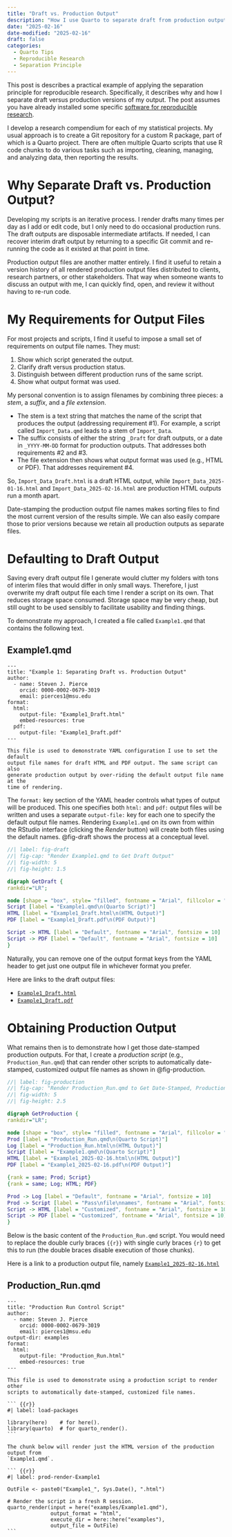 ```yaml
---
title: "Draft vs. Production Output"
description: "How I use Quarto to separate draft from production output files."
date: "2025-02-16"
date-modified: "2025-02-16"
draft: false
categories:
  - Quarto Tips
  - Reproducible Research
  - Separation Principle
---
```


This post is describes a practical example of applying the separation principle 
for reproducible research. Specifically, it describes why and how I separate 
draft versus production versions of my output. The post assumes you have already 
installed some specific 
[software for reproducible research](https://sjpierce.github.io/rr_software.html). 

I develop a research compendium for each of my statistical projects. My usual
approach is to create a Git repository for a custom R package, part of which is
a Quarto project. There are often multiple Quarto scripts that use R code chunks
to do various tasks such as importing, cleaning, managing, and analyzing data,
then reporting the results. 

# Why Separate Draft vs. Production Output?
Developing my scripts is an iterative process. I render drafts many times per
day as I add or edit code, but I only need to do occasional production runs. The
draft outputs are disposable intermediate artifacts. If needed, I can recover
interim draft output by returning to a specific Git commit and re-running the 
code as it existed at that point in time. 

Production output files are another matter entirely. I find it useful to retain
a version history of all rendered production output files distributed to
clients, research partners, or other stakeholders. That way when someone wants 
to discuss an output with me, I can quickly find, open, and review it without 
having to re-run code. 

# My Requirements for Output Files
For most projects and scripts, I find it useful to impose a small set of 
requirements on output file names. They must: 

1. Show which script generated the output. 
2. Clarify draft versus production status. 
3. Distinguish between different production runs of the same script. 
4. Show what output format was used. 

::: {.callout-tip}
My personal convention is to assign filenames by combining three pieces: a 
*stem*, a *suffix*, and a *file extension*. 

* The stem is a text string that matches the name of the script that produces 
  the output (addressing requirement #1). For example, a script called 
  `Import_Data.qmd` leads to a stem of `Import_Data`. 
* The suffix consists of either the string `_Draft` for draft outputs, or a date 
  in `_YYYY-MM-DD` format for production outputs. That addresses both 
  requirements #2 and #3. 
* The file extension then shows what output format was used (e.g., HTML or PDF). 
  That addresses requirement #4. 

So, `Import_Data_Draft.html` is a draft HTML output, while 
`Import_Data_2025-01-16.html` and `Import_Data_2025-02-16.html` are production 
HTML outputs run a month apart. 
:::

Date-stamping the production output file names makes sorting files to find the
most current version of the results simple. We can also easily compare those to
prior versions because we retain all production outputs as separate files.

# Defaulting to Draft Output
Saving every draft output file I generate would clutter my folders with tons of 
interim files that would differ in only small ways. Therefore, I just overwrite 
my draft output file each time I render a script on its own. That reduces 
storage space consumed. Storage space may be very cheap, but still ought to be 
used sensibly to facilitate usability and finding things.

To demonstrate my approach, I created a file called `Example1.qmd` that contains 
the following text. 

::: {.callout-note icon=false}
## Example1.qmd

````
---
title: "Example 1: Separating Draft vs. Production Output"
author: 
  - name: Steven J. Pierce
    orcid: 0000-0002-0679-3019
    email: pierces1@msu.edu
format: 
  html:
    output-file: "Example1_Draft.html"
    embed-resources: true 
  pdf:
    output-file: "Example1_Draft.pdf"
---

This file is used to demonstrate YAML configuration I use to set the default 
output file names for draft HTML and PDF output. The same script can also 
generate production output by over-riding the default output file name at the 
time of rendering. 

````
:::

The `format:` key section of the YAML header controls what types of output will
be produced. This one specifies both `html:` and `pdf:` output files will be
written and uses a separate `output-file:` key for each one to specify the
default output file names. Rendering `Example1.qmd` on its own from within the
RStudio interface (clicking the *Render* button) will create both files using
the default names. @fig-draft shows the process at a conceptual level. 

```dot
//| label: fig-draft
//| fig-cap: "Render Example1.qmd to Get Draft Output"
//| fig-width: 5
//| fig-height: 1.5

digraph GetDraft {
rankdir="LR";

node [shape = "box", style= "filled", fontname = "Arial", fillcolor = "#C3FFEC"]
Script [label = "Example1.qmd\n(Quarto Script)"]
HTML [label = "Example1_Draft.html\n(HTML Output)"]
PDF [label = "Example1_Draft.pdf\n(PDF Output)"]

Script -> HTML [label = "Default", fontname = "Arial", fontsize = 10]
Script -> PDF [label = "Default", fontname = "Arial", fontsize = 10]
}
```

Naturally, you can remove one of the output format keys from the YAML header to 
get just one output file in whichever format you prefer. 

Here are links to the draft output files: 

* [`Example1_Draft.html`](https://sjpierce.github.io/examples/Example1_Draft.html) 
* [`Example1_Draft.pdf`](https://sjpierce.github.io/examples/Example1_Draft.pdf) 

# Obtaining Production Output 
What remains then is to demonstrate how I get those date-stamped production 
outputs. For that, I create a *production script* (e.g., `Production_Run.qmd`) 
that can render other scripts to automatically date-stamped, customized output
file names as shown in @fig-production.

```dot
//| label: fig-production
//| fig-cap: "Render Production_Run.qmd to Get Date-Stamped, Production Output"
//| fig-width: 5
//| fig-height: 2.5

digraph GetProduction {
rankdir="LR";

node [shape = "box", style= "filled", fontname = "Arial", fillcolor = "#C3FFEC"]
Prod [label = "Production_Run.qmd\n(Quarto Script)"]
Log [label = "Production_Run.html\n(HTML Output)"]
Script [label = "Example1.qmd\n(Quarto Script)"]
HTML [label = "Example1_2025-02-16.html\n(HTML Output)"]
PDF [label = "Example1_2025-02-16.pdf\n(PDF Output)"]

{rank = same; Prod; Script}
{rank = same; Log; HTML; PDF}

Prod -> Log [label = "Default", fontname = "Arial", fontsize = 10]
Prod -> Script [label = "Pass\nfile\nnames", fontname = "Arial", fontsize = 10]
Script -> HTML [label = "Customized", fontname = "Arial", fontsize = 10]
Script -> PDF [label = "Customized", fontname = "Arial", fontsize = 10]
}
```

Below is the basic content of the `Production_Run.qmd` script. You would need to 
replace the double curly braces `{{r}}` with single curly braces `{r}` to get 
this to run (the double braces disable execution of those chunks). 

Here is a link to a production output file, namely  [`Example1_2025-02-16.html`](https://sjpierce.github.io/examples/Example1_2025-02-16.html) 

::: {.callout-note icon=false}
## Production_Run.qmd

````
---
title: "Production Run Control Script"
author: 
  - name: Steven J. Pierce
    orcid: 0000-0002-0679-3019
    email: pierces1@msu.edu
output-dir: examples
format: 
  html:
    output-file: "Production_Run.html"
    embed-resources: true 
---

This file is used to demonstrate using a production script to render other 
scripts to automatically date-stamped, customized file names.

``` {{r}}
#| label: load-packages

library(here)    # for here().
library(quarto)  # for quarto_render().
```

The chunk below will render just the HTML version of the production output from 
`Example1.qmd`. 

``` {{r}}
#| label: prod-render-Example1

OutFile <- paste0("Example1_", Sys.Date(), ".html")

# Render the script in a fresh R session.
quarto_render(input = here("examples/Example1.qmd"), 
              output_format = "html",
              execute_dir = here::here("examples"),
              output_file = OutFile)
```

````
:::

